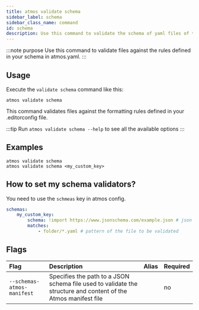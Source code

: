 ```yaml
---
title: atmos validate schema
sidebar_label: schema
sidebar_class_name: command
id: schema
description: Use this command to validate the schema of yaml files of the Atmos project against the rules defined in the schema/manifest file.
---
```


:::note purpose
Use this command to validate files against the rules defined in your schema in atmos.yaml.
:::

<Screengrab title="atmos validate schema --help" slug="atmos-validate-schema--help" />

## Usage

Execute the `validate schema` command like this:

```shell
atmos validate schema
```

This command validates files against the formatting rules defined in your .editorconfig file.

:::tip
Run `atmos validate schema --help` to see all the available options
:::

## Examples

```shell
atmos validate schema
atmos validate schema <my_custom_key>
```

## How to set my schema validators?

You need to use the `schmeas` key in atmos config.

```yaml
schemas:
    my_custom_key:
        schema: !import https://www.jsonschema.com/example.json # json to be used for validation
        matches:
            - folder/*.yaml # pattern of the file to be validated
```


## Flags

| Flag                                 | Description                                                                                                    | Alias | Required |
|:-------------------------------------|:---------------------------------------------------------------------------------------------------------------|:------|:---------|
| `--schemas-atmos-manifest`           | Specifies the path to a JSON schema file used to validate the structure and content of the Atmos manifest file |       | no       |
